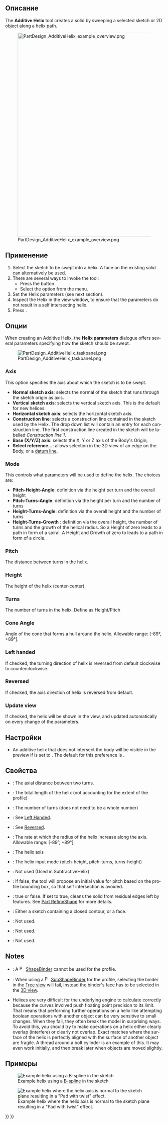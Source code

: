 <languages/>

<div class="mw-translate-fuzzy">
{{Docnav/ru
|[[PartDesign_AdditivePipe/ru|Аддитивный трубный профиль]]
|[[PartDesign_CompPrimitiveAdditive/ru|Создать аддитивный примитив]]
|[[PartDesign_Workbench/ru|Верстак "PartDesign"]]
|IconL=PartDesign_AdditivePipe.svg
|IconR=PartDesign_CompPrimitiveAdditive.png
|IconC=Workbench_PartDesign.svg
}}
</div>

<div class="mw-translate-fuzzy">
{{GuiCommand/ru
|Name/ru=Аддитивная спираль
|Name=PartDesign_AdditiveHelix
|MenuLocation=PartDesign → Create an additive feature → Аддитивная спираль
|Workbenches=[[PartDesign_Workbench/ru|PartDesign]]
|Version=0.19
|SeeAlso=[[PartDesign_SubtractiveHelix/ru|Субтрактивная спираль]]
}}
</div>

<span id="Description"></span>
== Описание ==

<div lang="en" dir="ltr" class="mw-content-ltr">
The '''Additive Helix''' tool creates a solid by sweeping a selected sketch or 2D object along a helix path.
</div>

[[File:PartDesign_AdditiveHelix_example_overview.png|none|650px]]

<div lang="en" dir="ltr" class="mw-content-ltr">
{{Caption|The profile (B), is swept around axis (A) in order to produce the solid helix (C).}}
</div>

<span id="Usage"></span>
== Применение ==

<div lang="en" dir="ltr" class="mw-content-ltr">
# Select the sketch to be swept into a helix. A face on the existing solid can alternatively be used.
# There are several ways to invoke the tool:
#* Press the {{Button|[[Image:PartDesign_AdditiveHelix.svg|16px]] [[PartDesign_AdditiveHelix|Additive helix]]}} button.
#* Select the {{MenuCommand|Part Design → Create an additive feature → [[Image:PartDesign_AdditiveHelix.svg|16px]] Additive helix}} option from the menu.
# Set the Helix parameters (see next section).
# Inspect the Helix in the view window, to ensure that the parameters do not result in a self intersecting helix.
# Press {{Button|OK}}.
</div>

<span id="Options"></span>
== Опции ==

<div lang="en" dir="ltr" class="mw-content-ltr">
When creating an Additive Helix, the '''Helix parameters''' dialogue offers several parameters specifying how the sketch should be swept.
</div>

[[File:PartDesign_AdditiveHelix_taskpanel.png|frame|left]]

<div lang="en" dir="ltr" class="mw-content-ltr">
=== Axis ===
</div>

<div lang="en" dir="ltr" class="mw-content-ltr">
This option specifies the axis about which the sketch is to be swept.
* '''Normal sketch axis''': selects the normal of the sketch that runs through the sketch origin  as axis. {{Version|0.20}}
* '''Vertical sketch axis''': selects the vertical sketch axis. This is the default for new helices.
* '''Horizontal sketch axis''': selects the horizontal sketch axis.
* '''Construction line''': selects a construction line contained in the sketch used by the Helix. The drop down list will contain an entry for each construction line. The first construction line created in the sketch will be labelled ''Construction line 1''.
* '''Base (X/Y/Z) axis''': selects the X, Y or Z axis of the Body's Origin;
* '''Select reference...''': allows selection in the 3D view of an edge on the Body, or a [[PartDesign_Line|datum line]].
</div>

<div lang="en" dir="ltr" class="mw-content-ltr">
=== Mode ===
</div>

<div lang="en" dir="ltr" class="mw-content-ltr">
This controls what parameters will be used to define the helix. The choices are:
* '''Pitch-Height-Angle''': definition via the height per turn and the overall height
* '''Pitch-Turns-Angle''': definition via the height per turn and the number of turns
* '''Height-Turns-Angle''': definition via the overall height and the number of turns
* '''Height-Turns-Growth''' {{Version|0.20}}: definition via the overall height, the number of turns and the growth of the helical radius. So a Height of zero leads to a path in form of a spiral. A Height and Growth of zero to leads to a path in form of a circle.
</div>

<div lang="en" dir="ltr" class="mw-content-ltr">
=== Pitch ===
</div>

<div lang="en" dir="ltr" class="mw-content-ltr">
The distance between turns in the helix.
</div>

<div lang="en" dir="ltr" class="mw-content-ltr">
=== Height ===
</div>

<div lang="en" dir="ltr" class="mw-content-ltr">
The height of the helix (center-center).
</div>

<div lang="en" dir="ltr" class="mw-content-ltr">
=== Turns ===
</div>

<div lang="en" dir="ltr" class="mw-content-ltr">
The number of turns in the helix. Define as Height/Pitch
</div>

<div lang="en" dir="ltr" class="mw-content-ltr">
=== Cone Angle ===
</div>

<div lang="en" dir="ltr" class="mw-content-ltr">
Angle of the cone that forms a hull around the helix. Allowable range: [-89°, +89°].
</div>

<div lang="en" dir="ltr" class="mw-content-ltr">
=== Left handed ===
</div>

<div lang="en" dir="ltr" class="mw-content-ltr">
If checked, the turning direction of helix is reversed from default clockwise to counterclockwise.
</div>

<div lang="en" dir="ltr" class="mw-content-ltr">
=== Reversed ===
</div>

<div lang="en" dir="ltr" class="mw-content-ltr">
If checked, the axis direction of helix is reversed from default.
</div>

<div lang="en" dir="ltr" class="mw-content-ltr">
=== Update view ===
</div>

<div lang="en" dir="ltr" class="mw-content-ltr">
If checked, the helix will be shown in the view, and updated automatically on every change of the parameters.
</div>

<span id="Preferences"></span>
== Настройки ==

<div lang="en" dir="ltr" class="mw-content-ltr">
* An additive helix that does not intersect the body will be visible in the preview if {{MenuCommand|Tools → Edit parameters... → BaseApp → Preferences → Mod → PartDesign → AdditiveHelixPreview}} is set to {{TRUE}}. The default for this preference is {{FALSE}}. {{Version|0.20}}
</div>

<span id="Properties"></span>
== Свойства ==

<div lang="en" dir="ltr" class="mw-content-ltr">
* {{PropertyData|Pitch}}: The axial distance between two turns.
* {{PropertyData|Height}}: The total length of the helix (not accounting for the extent of the profile)
* {{PropertyData|Turns}}: The number of turns (does not need to be a whole number)
* {{PropertyData|Left Handed}}: See [[#Left_handed|Left Handed]].
* {{PropertyData|Reversed}}: See [[#Reversed|Reversed]].
* {{PropertyData|Angle}}: The rate at which the radius of the helix increase along the axis. Allowable range: [-89°, +89°].
* {{PropertyData|Reference axis}}: The helix axis
* {{PropertyData|Mode}}: The helix input mode (pitch-height, pitch-turns, turns-height)
* {{PropertyData|Outside}}: Not used (Used in SubtractiveHelix)
* {{PropertyData|Has Been Edited}}: If false, the tool will propose an initial value for pitch based on the profile bounding box, so that self intersection is avoided.
* {{PropertyData|Refine}}: true or false. If set to true, cleans the solid from residual edges left by features. See [[Part_RefineShape|Part RefineShape]] for more details.
* {{PropertyData|Profile}}: Either a sketch containing a closed contour, or a face.
* {{PropertyData|Midplane}}: Not used.
* {{PropertyData|Up to face}}: Not used.
* {{PropertyData|Allow multiple face}}: Not used.
</div>

<div lang="en" dir="ltr" class="mw-content-ltr">
== Notes ==
</div>

<div lang="en" dir="ltr" class="mw-content-ltr">
* {{VersionMinus|0.21}}: A [[File:PartDesign_ShapeBinder.svg|16px]] [[PartDesign_ShapeBinder|ShapeBinder]] cannot be used for the profile.
* {{VersionMinus|0.21}}: When using a [[File:PartDesign_SubShapeBinder.svg|16px]] [[PartDesign_SubShapeBinder|SubShapeBinder]] for the profile, selecting the binder in the [[Tree_view|Tree view]] will fail, instead the binder's face has to be selected in the [[3D_view|3D view]].
* Helixes are very difficult for the underlying engine to calculate correctly because the curves involved push floating point precision to its limit. That means that performing further operations on a helix like attempting boolean operations with another object can be very sensitive to small changes. When they fail, they often break the model in surprising ways. To avoid this, you should try to make operations on a helix either clearly overlap (interfere) or clearly not overlap. Exact matches where the surface of the helix is perfectly aligned with the surface of another object are fragile. A thread around a bolt cylinder is an example of this. It may even work initially, and then break later when objects are moved slightly.
</div>

<span id="Examples"></span>
== Примеры ==

<div lang="en" dir="ltr" class="mw-content-ltr">
[[File:PartDesign_AdditiveHelix_example_bspline.png|frame|left|Example helix using a [[Sketcher_CreateBSpline|B-spline]] in the sketch]]
</div>

<div lang="en" dir="ltr" class="mw-content-ltr">
[[File:PartDesign_AdditiveHelix_example_twisting_pad.png|frame|left|Example helix where the helix axis is normal to the sketch plane resulting in a "Pad with twist" effect.]]
</div>


<div class="mw-translate-fuzzy">
{{Docnav/ru
|[[PartDesign_AdditivePipe/ru|Аддитивный трубный профиль]]
|[[PartDesign_CompPrimitiveAdditive/ru|Создать аддитивный примитив]]
|[[PartDesign_Workbench/ru|Верстак "PartDesign"]]
|IconL=PartDesign_AdditivePipe.svg
|IconR=PartDesign_CompPrimitiveAdditive.png
|IconC=Workbench_PartDesign.svg
}}
</div>

{{PartDesign Tools navi{{#translation:}}}}
{{Userdocnavi{{#translation:}}}}